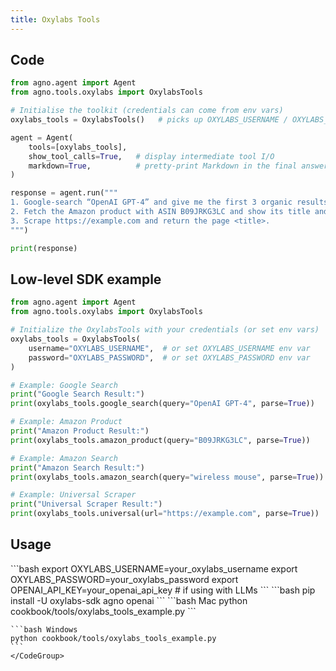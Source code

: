 ```yaml
---
title: Oxylabs Tools
---
```


## Code

```python cookbook/tools/oxylabs_tools_example.py
from agno.agent import Agent
from agno.tools.oxylabs import OxylabsTools

# Initialise the toolkit (credentials can come from env vars)
oxylabs_tools = OxylabsTools()   # picks up OXYLABS_USERNAME / OXYLABS_PASSWORD

agent = Agent(
    tools=[oxylabs_tools],
    show_tool_calls=True,   # display intermediate tool I/O
    markdown=True,          # pretty-print Markdown in the final answer
)

response = agent.run("""
1. Google-search “OpenAI GPT-4” and give me the first 3 organic results.
2. Fetch the Amazon product with ASIN B09JRKG3LC and show its title and price.
3. Scrape https://example.com and return the page <title>.
""")

print(response)
```

## Low-level SDK example

```python cookbook/tools/oxylabs_tools_example.py
from agno.agent import Agent
from agno.tools.oxylabs import OxylabsTools

# Initialize the OxylabsTools with your credentials (or set env vars)
oxylabs_tools = OxylabsTools(
    username="OXYLABS_USERNAME",  # or set OXYLABS_USERNAME env var
    password="OXYLABS_PASSWORD",  # or set OXYLABS_PASSWORD env var
)

# Example: Google Search
print("Google Search Result:")
print(oxylabs_tools.google_search(query="OpenAI GPT-4", parse=True))

# Example: Amazon Product
print("Amazon Product Result:")
print(oxylabs_tools.amazon_product(query="B09JRKG3LC", parse=True))

# Example: Amazon Search
print("Amazon Search Result:")
print(oxylabs_tools.amazon_search(query="wireless mouse", parse=True))

# Example: Universal Scraper
print("Universal Scraper Result:")
print(oxylabs_tools.universal(url="https://example.com", parse=True))
```

## Usage

<Steps>
  <Step title="Set your API keys">
    ```bash
    export OXYLABS_USERNAME=your_oxylabs_username
    export OXYLABS_PASSWORD=your_oxylabs_password
    export OPENAI_API_KEY=your_openai_api_key  # if using with LLMs
    ```
  </Step>

  <Step title="Install libraries">
    ```bash
    pip install -U oxylabs-sdk agno openai
    ```
  </Step>

  <Step title="Run the example">
    <CodeGroup>
    ```bash Mac
    python cookbook/tools/oxylabs_tools_example.py
    ```

    ```bash Windows
    python cookbook/tools/oxylabs_tools_example.py
    ```
    </CodeGroup>
  </Step>
</Steps>